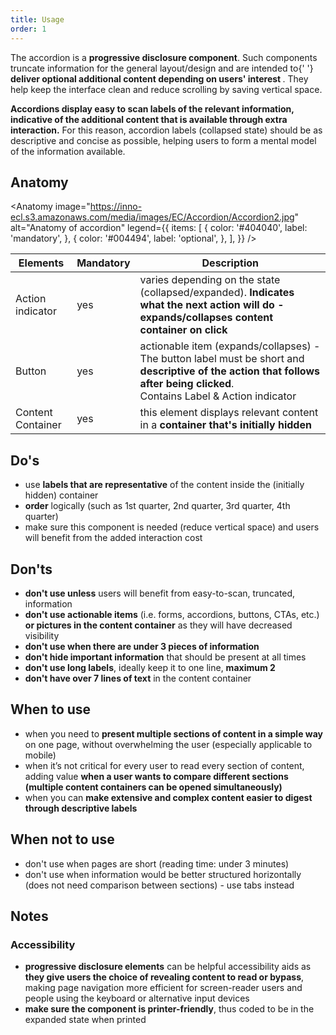 ```yaml
---
title: Usage
order: 1
---
```



<Paragraph size="lead">
  The accordion is a <strong>progressive disclosure component</strong>. Such
  components truncate information for the general layout/design and are intended
  to{' '}
  <strong>
    deliver optional additional content depending on users' interest
  </strong>
  . They help keep the interface clean and reduce scrolling by saving vertical space.
</Paragraph>

**Accordions display easy to scan labels of the relevant information, indicative of the additional content that is available through extra interaction.** For this reason, accordion labels (collapsed state) should be as descriptive and concise as possible, helping users to form a mental model of the information available.

## Anatomy

<Anatomy
  image="https://inno-ecl.s3.amazonaws.com/media/images/EC/Accordion/Accordion2.jpg"
  alt="Anatomy of accordion"
  legend={{
    items: [
      {
        color: '#404040',
        label: 'mandatory',
      },
      {
        color: '#004494',
        label: 'optional',
      },
    ],
  }}
/>

| Elements          | Mandatory | Description                                                                                                                                                                    |
| ----------------- | --------- | ------------------------------------------------------------------------------------------------------------------------------------------------------------------------------ |
| Action indicator  | yes       | varies depending on the state (collapsed/expanded). **Indicates what the next action will do - expands/collapses content container on click**                                  |
| Button            | yes       | actionable item (expands/collapses) - The button label must be short and **descriptive of the action that follows after being clicked**.<br/>Contains Label & Action indicator |
| Content Container | yes       | this element displays relevant content in a **container that's initially hidden**                                                                                              |

## Do's

- use **labels that are representative** of the content inside the (initially hidden) container
- **order** logically (such as 1st quarter, 2nd quarter, 3rd quarter, 4th quarter)
- make sure this component is needed (reduce vertical space) and users will benefit from the added interaction cost

## Don'ts

- **don't use unless** users will benefit from easy-to-scan, truncated, information
- **don't use actionable items** (i.e. forms, accordions, buttons, CTAs, etc.) **or pictures in the content container** as they will have decreased visibility
- **don't use when there are under 3 pieces of information**
- **don't hide important information** that should be present at all times
- **don't use long labels**, ideally keep it to one line, **maximum 2**
- **don't have over 7 lines of text** in the content container

## When to use

- when you need to **present multiple sections of content in a simple way** on one page, without overwhelming the user (especially applicable to mobile)
- when it’s not critical for every user to read every section of content, adding value **when a user wants to compare different sections (multiple content containers can be opened simultaneously)**
- when you can **make extensive and complex content easier to digest through descriptive labels**

## When not to use

- don't use when pages are short (reading time: under 3 minutes)
- don't use when information would be better structured horizontally (does not need comparison between sections) - use tabs instead

## Notes

### Accessibility

- **progressive disclosure elements** can be helpful accessibility aids as **they give users the choice of revealing content to read or bypass**, making page navigation more efficient for screen-reader users and people using the keyboard or alternative input devices
- **make sure the component is printer-friendly**, thus coded to be in the expanded state when printed
